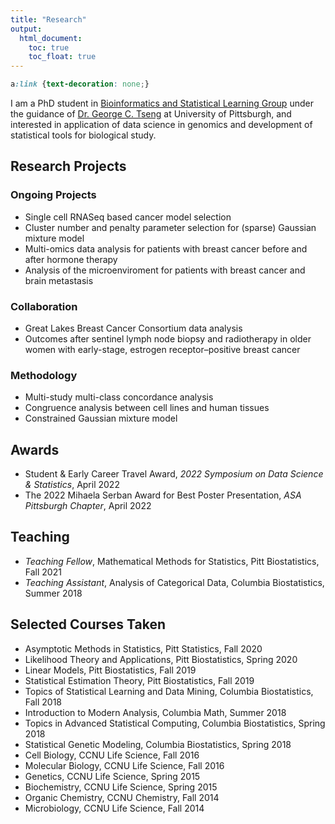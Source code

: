```yaml
---
title: "Research"
output:
  html_document:
    toc: true
    toc_float: true
---
```


```css
a:link {text-decoration: none;}
```


I am a PhD student in [Bioinformatics and Statistical Learning Group](https://tsenglab.biostat.pitt.edu) under the guidance of [Dr. George C. Tseng](http://www.pitt.edu/~ctseng/) at University of Pittsburgh, and interested in application of data science in genomics and development of statistical tools for biological study.


## Research Projects
### Ongoing Projects
* Single cell RNASeq based cancer model selection
* Cluster number and penalty parameter selection for (sparse) Gaussian mixture model
* Multi-omics data analysis for patients with breast cancer before and after hormone therapy
* Analysis of the microenviroment for patients with breast cancer and brain metastasis

### Collaboration
* Great Lakes Breast Cancer Consortium data analysis
* Outcomes after sentinel lymph node biopsy and radiotherapy in older women with early-stage, estrogen receptor–positive breast cancer

### Methodology
* Multi-study multi-class concordance analysis
* Congruence analysis between cell lines and human tissues
* Constrained Gaussian mixture model


## Awards
* Student & Early Career Travel Award, *2022 Symposium on Data Science & Statistics*, April 2022
* The 2022 Mihaela Serban Award for Best Poster Presentation, *ASA Pittsburgh Chapter*, April 2022


## Teaching
* *Teaching Fellow*, Mathematical Methods for Statistics, Pitt Biostatistics, Fall 2021
* *Teaching Assistant*, Analysis of Categorical Data, Columbia Biostatistics, Summer 2018


## Selected Courses Taken
* Asymptotic Methods in Statistics, Pitt Statistics, Fall 2020
* Likelihood Theory and Applications, Pitt Biostatistics, Spring 2020
* Linear Models, Pitt Biostatistics, Fall 2019
* Statistical Estimation Theory, Pitt Biostatistics, Fall 2019
* Topics of Statistical Learning and Data Mining, Columbia Biostatistics, Fall 2018
* Introduction to Modern Analysis, Columbia Math, Summer 2018  
* Topics in Advanced Statistical Computing, Columbia Biostatistics, Spring 2018  
* Statistical Genetic Modeling, Columbia Biostatistics, Spring 2018
* Cell Biology, CCNU Life Science, Fall 2016
* Molecular Biology, CCNU Life Science, Fall 2016
* Genetics, CCNU Life Science, Spring 2015
* Biochemistry, CCNU Life Science, Spring 2015
* Organic Chemistry, CCNU Chemistry, Fall 2014
* Microbiology, CCNU Life Science, Fall 2014
